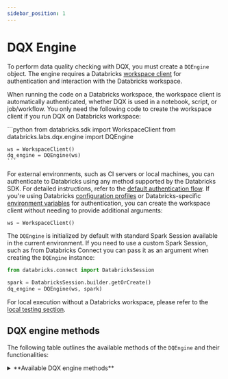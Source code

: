 ```yaml
---
sidebar_position: 1
---
```



# DQX Engine

To perform data quality checking with DQX, you must create a `DQEngine` object.
The engine requires a Databricks [workspace client](https://docs.databricks.com/aws/en/dev-tools/sdk-python) for authentication and interaction with the Databricks workspace.

When running the code on a Databricks workspace, the workspace client is automatically authenticated, whether DQX is used in a notebook, script, or job/workflow.
You only need the following code to create the workspace client if you run DQX on Databricks workspace:

<Tabs>
  <TabItem value="Python" label="Python" default>
    ```python
    from databricks.sdk import WorkspaceClient
    from databricks.labs.dqx.engine import DQEngine

    ws = WorkspaceClient()
    dq_engine = DQEngine(ws)
    ```
  </TabItem>
</Tabs>

For external environments, such as CI servers or local machines, you can authenticate to Databricks using any method supported by the Databricks SDK. For detailed instructions, refer to the [default authentication flow](https://databricks-sdk-py.readthedocs.io/en/latest/authentication.html#default-authentication-flow).
If you're using Databricks [configuration profiles](https://docs.databricks.com/dev-tools/auth.html#configuration-profiles) or Databricks-specific [environment variables](https://docs.databricks.com/dev-tools/auth.html#environment-variables) for authentication, you can create the workspace client without needing to provide additional arguments:
```python
ws = WorkspaceClient()
```

The `DQEngine` is initialized by default with standard Spark Session available in the current environment.
If you need to use a custom Spark Session, such as from Databricks Connect you can pass it as an argument when creating the `DQEngine` instance:
```python
from databricks.connect import DatabricksSession

spark = DatabricksSession.builder.getOrCreate()
dq_engine = DQEngine(ws, spark)
```

For local execution without a Databricks workspace, please refer to the [local testing section](/docs/reference/testing/#local-execution-and-testing-with-dqengine).

## DQX engine methods

The following table outlines the available methods of the `DQEngine` and their functionalities:

<details style={{ backgroundColor: 'transparent', color: 'neutral' }}>
<summary>**Available DQX engine methods**</summary>
| Method                                          | Description                                                                                                                                                                                                                       | Arguments                                                                                                                                                                                                                                                                                                                                                                                                                                                                                                                                                                                                                                                                                                             | Supports local execution                  |
| ----------------------------------------------- | --------------------------------------------------------------------------------------------------------------------------------------------------------------------------------------------------------------------------------- | --------------------------------------------------------------------------------------------------------------------------------------------------------------------------------------------------------------------------------------------------------------------------------------------------------------------------------------------------------------------------------------------------------------------------------------------------------------------------------------------------------------------------------------------------------------------------------------------------------------------------------------------------------------------------------------------------------------------- | ----------------------------------------- |
| `apply_checks`                                  | Applies quality checks to the DataFrame and returns a DataFrame with result columns.                                                                                                                                              | `df`: DataFrame to check; `checks`: List of checks defined using DQX classes, each check is an instance of the DQRule class; `ref_dfs`: (optional) Reference dataframes to use in the checks, if applicable.                                                                                                                                                                                                                                                                                                                                                                                                                                                                                                          | Yes                                       |
| `apply_checks_and_split`                        | Applies quality checks to the DataFrame and returns valid and invalid (quarantine) DataFrames with result columns.                                                                                                                | `df`: DataFrame to check; `checks`: List of checks defined using DQX classes, each check is an instance of the DQRule class; `ref_dfs`: (optional) Reference dataframes to use in the checks, if applicable.                                                                                                                                                                                                                                                                                                                                                                                                                                                                                                          | Yes                                       |
| `apply_checks_and_save_in_table`                | Applies quality checks using DQRule objects and writes results to valid and invalid Delta table(s) with result columns.                                                                                                           | `input_config`: `InputConfig` object with the table name and options for reading the input data; `checks`: List of checks defined using DQX classes, each check is an instance of the DQRule class; `output_config`: `OutputConfig` object with the table name, output mode, and options for the output data; `quarantine_config`: `OutputConfig` object with the table name, output mode, and options for the quarantine data - if provided, data will be split; `ref_dfs`: (optional) Reference dataframes to use in the checks, if applicable.                                                                                                                                                                     | No                                        |
| `apply_checks_by_metadata`                      | Applies quality checks defined as a dictionary to the DataFrame and returns a DataFrame with result columns.                                                                                                                      | `df`: DataFrame to check; `checks`: List of checks defined as dictionary; `custom_check_functions`: (optional) Dictionary with custom check functions (e.g., globals() of the calling module); `ref_dfs`: (optional) Reference dataframes to use in the checks, if applicable.                                                                                                                                                                                                                                                                                                                                                                                                                                        | Yes                                       |
| `apply_checks_by_metadata_and_split`            | Applies quality checks defined as a dictionary and returns valid and invalid (quarantine) DataFrames.                                                                                                                             | `df`: DataFrame to check; `checks`: List of checks defined as dictionary; `custom_check_functions`: (optional) Dictionary with custom check functions (e.g., globals() of the calling module); `ref_dfs`: (optional) Reference dataframes to use in the checks, if applicable.                                                                                                                                                                                                                                                                                                                                                                                                                                        | Yes                                       |
| `apply_checks_by_metadata_and_save_in_table`    | Applies quality checks defined as a dictionary and writes results to valid and invalid Delta table(s) with result columns.                                                                                                        | `input_config`: `InputConfig` object with the table name and options for reading the input data; `checks`: List of checks defined as dictionary; `output_config`: `OutputConfig` object with the table name, output mode, and options for the output data; `quarantine_config`: `OutputConfig` object with the table name, output mode, and options for the quarantine data - if provided, data will be split; `custom_check_functions`: (optional) Dictionary with custom check functions; `ref_dfs`: (optional) Reference dataframes to use in the checks, if applicable.                                                                                                                                           | No                                        |
| `apply_checks_and_save_in_tables`               | Applies quality checks persisted in a storage to multiple tables and writes results to valid and invalid Delta table(s) with result columns.                                                                                      | `run_configs`: list of run config objects (`RunConfig`) containing input config (`InputConfig`), output config (`OutputConfig`), quarantine config (`OutputConfig`, if provided data will be split), 'checks_location', and if provided 'reference_tables' and 'custom_check_functions'; `max_parallelism`: (optional) Maximum number of tables to check in parallel (defaults to the number of CPU cores).                                                                                                                                                                                                                                                                                                           | No                                        |
| `apply_checks_and_save_in_tables_from_patterns` | Applies quality checks persisted in a storage to multiple tables matching provided wildcard patterns and writes results to valid and invalid Delta table(s) with result columns.                                                  | `patterns`: List of table names or filesystem-style wildcards (e.g. 'schema.*') to include (if None, all tables are included); `checks_location`: Location of the checks files (e.g. absolute workspace or volume directory or delta table), for file based locations, checks are expected to be found under 'checks_location/&lt;input_table&gt;.yml'; `exclude_matched`:(optional)  Whether to exclude matched tables (default False); `run_config_template`: (optional) Run configuration template to use for all tables (skip location in the 'input_config', 'output_config', and 'quarantine_config' fields as it is derived from patterns, skip 'checks_location' of the run config as it is derived separately, autogenerate 'input_config' and 'output_config' if not provided, use 'reference_tables' and 'custom_check_functions' if provided; `max_parallelism`: (optional) Maximum number of tables to check in parallel (defaults to the number of CPU cores); `output_table_suffix`: (optional) Suffix to append to the output table name; `quarantine_table_suffix`: (optional) Suffix to append to the quarantine table name; | No                                        |
| `validate_checks`                               | Validates the provided quality checks to ensure they conform to the expected structure and types.                                                                                                                                 | `checks`: List of checks to validate; `custom_check_functions`: (optional) Dictionary of custom check functions that can be used; `validate_custom_check_functions`: (optional) If set to True, validates custom check functions (defaults to True).                                                                                                                                                                                                                                                                                                                                                                                                                                                                  | Yes                                       |
| `get_invalid`                                   | Retrieves records from the DataFrame that violate data quality checks (records with warnings and errors).                                                                                                                         | `df`: Input DataFrame.                                                                                                                                                                                                                                                                                                                                                                                                                                                                                                                                                                                                                                                                                                | Yes                                       |
| `get_valid`                                     | Retrieves records from the DataFrame that pass all data quality checks.                                                                                                                                                           | `df`: Input DataFrame.                                                                                                                                                                                                                                                                                                                                                                                                                                                                                                                                                                                                                                                                                                | Yes                                       |
| `load_checks`                                   | Loads quality rules (checks) from storage backend. Multiple storage backends are supported including tables, files or workspace files, installation-managed sources where the location is inferred automatically from run config. | `config`: Configuration for loading checks from a storage backend, i.e. `FileChecksStorageConfig`: file in a local filesystem (YAML or JSON), or workspace files if invoked from Databricks notebook or job; `WorkspaceFileChecksStorageConfig`: file in a workspace (YAML or JSON) using absolute paths; `VolumeFileChecksStorageConfig`: file in a Unity Catalog Volume (YAML or JSON); `TableChecksStorageConfig`: a table; `InstallationChecksStorageConfig`: installation-managed storage backend, using the `checks_location` field from the run configuration. See more details below.                                                                                                                         | Yes (only with `FileChecksStorageConfig`) |
| `save_checks`                                   | Saves quality rules (checks) to storage backend. Multiple storage backends are supported including tables, files or workspace files, installation-managed targets where the location is inferred automatically from run config.   | `checks`: List of checks defined as dictionary; `config`: Configuration for saving checks in a storage backend, i.e. `FileChecksStorageConfig`: file in a local filesystem (YAML or JSON), or workspace files if invoked from Databricks notebook or job; `WorkspaceFileChecksStorageConfig`: file in a workspace (YAML or JSON); `VolumeFileChecksStorageConfig`: file in a Unity Catalog Volume (YAML or JSON); `TableChecksStorageConfig`: a table; `InstallationChecksStorageConfig`: storage defined in the installation context, using the `checks_location` field from the run configuration. See more details below.                                                                                          | Yes (only with `FileChecksStorageConfig`) |
| `save_results_in_table`                         | Save quality checking results in delta table(s).                                                                                                                                                                                  | `output_df`: (optional) Dataframe containing the output data; `quarantine_df`: (optional) Dataframe containing the output data; `output_config`: `OutputConfig` object with the table name, output mode, and options for the output data; `quarantine_config`: `OutputConfig` object with the table name, output mode, and options for the quarantine data - if provided, data will be split; `run_config_name`: Name of the run config to use; `install_folder`: (optional) installation folder where DQX is installed, only required when custom installation folder is used; `assume_user`: (optional) If True, assume user installation, otherwise global installation (skipped if `install_folder` is provided). | No                                        |

The 'Supports local execution' in the above table indicates which methods can be used for local testing without a Databricks workspace (see the usage in [local testing section](/docs/reference/testing/#local-execution-and-testing-with-dqengine)).

`RunConfig` support the following parameters:
* `name`: The name of the run config.
* `input_config` (`InputConfig`): Configuration of the input data.
* `output_config` (`OutputConfig`): Configuration of the output data.
* `quarantine_config` (`OutputConfig`): Configuration of the quarantine data (if provided, data will be split).
* `checks_location`: Location of the checks.
* `reference_tables` (`dict[str, InputConfig]`): Dictionary of reference DataFrames stored in tables/views to use in the checks.
* `custom_check_functions` (`dict[str, str]`): Mapping of fully qualified custom check function name to the module location, such as:
    * absolute workspace path: \{"my_func", e.g. "/Workspace/my_repo/my_module.py"\}
    * relative workspace path (installation folder prefix applied), e.g. \{"my_func": "my_module.py"\}
    * UC volume path, e.g. \{"my_func": "/Volumes/main/default/my_repo/my_module.py"\}

`InputConfig` support the following parameters:
* `location`: The location of the input data source (e.g. table name or file path).
* `format`: The format of the input data (default is `delta`).
* `is_streaming`: Whether the input data is a streaming source (default is `False`).
* `schema`: Optional schema for the input data.
* `options`: Additional options for reading the input data, such as partitioning or merge settings.

`OutputConfig` support the following parameters:
* `location`: The location of the output data (e.g. table name).
* `format`: The format of the output data (default is `delta`).
* `mode`: The write mode for the output data (`overwrite` or `append`, default is `append`).
* `options`: Additional options for writing the output data, such as schema merge settings.
* `trigger`: Optional trigger settings for streaming output, such as `trigger={"processingTime": "10 seconds"}`.

Supported storage backend configurations (implementations of `BaseChecksStorageConfig`) for `load_checks` and `save_checks` methods:
* `FileChecksStorageConfig` can be used to save or load checks from a local filesystem, or workspace file if invoked from Databricks notebook or job, with fields:
    * `location`: absolute or relative file path in the local filesystem (JSON or YAML); also works with absolute or relative workspace file paths if invoked from Databricks notebook or job.
* `WorkspaceFileChecksStorageConfig` can be used to save or load checks from a workspace file, with fields:
    * `location`: absolute workspace file path (JSON or YAML).
* `TableChecksStorageConfig` can be used to save or load checks from a table, with fields:
    * `location`: table fully qualified name.
    * `run_config_name`: (optional) run configuration name to load (use "default" if not provided).
    * `mode`: (optional) write mode for saving checks (`overwrite` or `append`, default is `overwrite`). The `overwrite` mode will only replace checks for the specific run config and not all checks in the table.
* `VolumeFileChecksStorageConfig` can be used to save or load checks from a Unity Catalog Volume file, with fields:
    * `location`: Unity Catalog Volume file path (JSON or YAML).
* `InstallationChecksStorageConfig` can be used to save or load checks from workspace installation, with fields:
    * `location` (optional): automatically set based on the `checks_location` field from the run configuration.
    * `install_folder`: (optional) installation folder where DQX is installed, only required when custom installation folder is used.
    * `run_config_name` (optional) - run configuration name to load (use "default" if not provided).
    * `product_name`: (optional) name of the product (use "dqx" if not provided).
    * `assume_user`: (optional) if True, assume user installation, otherwise global installation (skipped if `install_folder` is provided).

For details on how to prepare reference DataFrames (`ref_dfs`) and custom check function mapping (`custom_check_functions`) refer to [Quality Checks Reference](/docs/reference/quality_checks).
</details>
